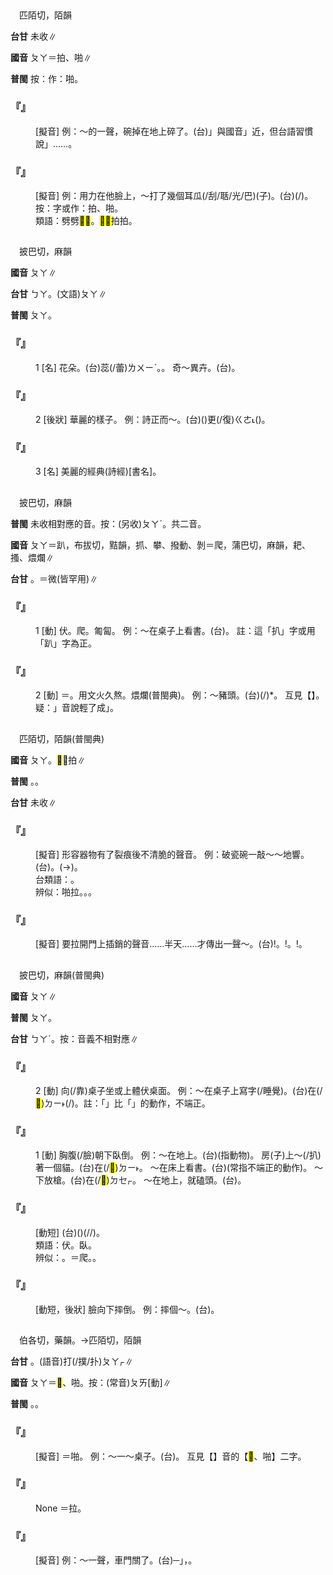 
=={{ruby|<mark>&#xf91a5;</mark>|ㄆㄚ}}==

　匹陌切，陌韻

'''台甘''' 未收∥

'''國音''' <rt>ㄆㄚ</rt>＝拍、啪∥

'''普閩''' 按：作：啪。

    

==='''『{{ruby|<mark>&#xf91a5;</mark>|ㄆㄚ}}』'''===
: [擬音] 例：～的一聲，碗掉在地上碎了。(台){{ruby|「|ㄅㄧㄚㆶ ͘}}」與國音{{ruby|「|ㄆㄚ}}」近，但台語習慣說{{ruby|「|ㄎㄧㄤ}}」{{ruby|一|ㄐㄧㆵ ͘}}{{ruby|下|·ㆤ˫}}……。
    

==='''『{{ruby|<mark>&#xf91a5;</mark>|ㄆㄚ}}{{ruby|<mark>&#xf91a5;</mark>|ㄆㄚ}}』'''===
: [擬音] 例：用力在他臉上，～打了幾個耳瓜(/刮/聒/光/巴)(子)。(台){{ruby|嗶|ㄆㄧㆷ ͘}}{{ruby|嗶|ㄆㄧㆷ ͘}}{{ruby|爆|ㄆㄧㄚㆶ ͘}}{{ruby|爆|ㄆㄧㄚㆶ ͘}}(/{{ruby|嗶|ㄆㄧㆷ ͘}}{{ruby|嚦|ㄌㄧㆷ ͘}}{{ruby|爆|ㄆㄧㄚㆶ ͘}}{{ruby|( )|ㄌㄧㄚㆶ ͘}}){{ruby|出|ㄘㄨㆵ}}{{ruby|大|ㄉㄨㄚ˫}}{{ruby|力|ㄌㄚㆵ ͘}}{{ruby|共|ㄍㄤ˫}}{{ruby|→|ㄍㄚ}}{{ruby|搧|ㄒㄧㄢ˪}}{{ruby|幾|ㄍㄨㄧˋ}}{{ruby|若|ㄋㄚ˫}}{{ruby|下|ㆤ˫}}{{ruby|嘴|ㄘㄨㄧ˪}}{{ruby|頰|ㄆㄨㆤˋ}}。按：字或作：拍、啪。
:類語：劈劈<mark>&#xf91a5;</mark><mark>&#xf91a5;</mark>。<mark>&#xffaee;</mark><mark>&#xffaee;</mark>拍拍。
:
    

=={{ruby|葩|ㄆㄚ}}==

　披巴切，麻韻

'''國音''' <rt>ㄆㄚ</rt>∥

'''台甘''' <rt>ㄅㄚ</rt>。(文語)<rt>ㄆㄚ</rt>∥

'''普閩''' <rt>ㄆㄚ</rt>。

    

==='''『{{ruby|葩|ㄆㄚ}}』'''===
:1  [名] 花朵。(台){{ruby|花|ㄏㄨㆤ}}蕊(/蕾)<rt>ㄌㄨㄧˋ</rt>。{{ruby|一|ㄐㄧㆵ ͘}}{{ruby|蕾|ㄌㄨㄧˋ}}{{ruby|一|ㄐㄧㆵ ͘}}{{ruby|蕾|ㄌㄨㄧˋ}}{{ruby|丌|ㆤ}}{{ruby|花|ㄏㄨㆤ}}。 奇～異卉。(台){{ruby|奇|ㄍㄧˊ}}{{ruby|異|ㄧ˫}}{{ruby|丌|ㆤ}}{{ruby|花|ㄏㄨㆤ}}{{ruby|草|ㄘㄠˋ}}。
    

==='''『{{ruby|葩|ㄆㄚ}}』'''===
:2  [後狀] 華麗的樣子。 例：詩正而～。(台)({{ruby|詩|ㄒㄧ}}{{ruby|經|ㄍㄧㄥ}}{{ruby|丌|ㆤ}}){{ruby|詩|ㄒㄧ}}{{ruby|正|ㄐㄧㄥ˪}}{{ruby|宗|ㄗㆲ}}{{ruby|又|ㄧㄨ˫}}更(/復)<rt>ㄍㄜ˪</rt>{{ruby|/|ㄍㄜㆷ}}{{ruby|美|ㆠㄧˋ}}{{ruby|麗|ㄌㆤ˫}}({{ruby|像|ㄑㄧㆧ˫}}{{ruby|/|ㄑㄧㆫ˫}}{{ruby|花|ㄏㄨㆤ}}{{ruby|丌|ㆤ}}{{ruby|<mark>&#xffad0;</mark>|ㄙㄨㄧˋ}})。
    

==='''『{{ruby|葩|ㄆㄚ}}{{ruby|經|ㄐㄧㄥ}}』'''===
:3  [名] 美麗的經典(詩經)[書名]。
    

=={{ruby|扒|ㄆㄚ}}==

　披巴切，麻韻

'''普閩''' 未收相對應的音。按：(另收)<rt>ㄆㄚˊ</rt>{{ruby|、|ㄅㄚ}}。共二音。

'''國音''' <rt>ㄆㄚ</rt>＝趴，布拔切，黠韻{{ruby|。|ㄅㄚ}}，抓、攀、撥動、剝{{ruby|。|ㄆㄚˊ}}＝爬，蒲巴切，麻韻，耙、搔、煨爛∥

'''台甘''' {{ruby|(文)|ㄅㄚㆵ}}{{ruby|、|ㄅㄞ˪}}。{{ruby|(語)|ㄅㄨㆵ}}{{ruby|。|ㆠㄧ}}＝微(皆罕用)∥

    

==='''『{{ruby|扒|ㄆㄚ}}』'''===
:1  [動] 伏。爬。匍匐。 例：～在桌子上看書。(台){{ruby|伏|ㄆㄚㆶ}}{{ruby|站|ㄉㆰ˪}}{{ruby|/|ㄉㄧㆰ˪}}{{ruby|桌|ㄉㄜㆷ}}{{ruby|仔|ㄚ}}{{ruby|頂|ㄉㄧㄥˋ}}{{ruby|看|ㄎㄨㆩ˪}}{{ruby|冊|ㄘㆤㆷ}}。 註：這「扒」字或用「趴」字為正。
    

==='''『{{ruby|扒|ㄆㄚ}}』'''===
:2  [動] ＝{{ruby|扒|ㄆㄚˊ}}。用文火久熬。煨爛(普閩典)。 例：～豬頭。(台){{ruby|焄|ㄍㄨㄣˊ}}(/{{ruby|炕|ㄎㆲ˪}})*{{ruby|豬|ㄉㄧ}}{{ruby|/|ㄉㄨ}}{{ruby|頭|ㄊㄠˊ}}。 互見【{{ruby|扒|ㄆㄚˊ}}】。疑：{{ruby|「|ㄆㄚˊ}}」音說輕了成{{ruby|「|ㄆㄚ}}」。
    

=={{ruby|啪|ㄆㄚ}}==

　匹陌切，陌韻(普閩典)

'''國音''' <rt>ㄆㄚ</rt>。<mark>&#xf91a5;</mark>，拍∥

'''普閩''' {{ruby|(文)|ㄆㄧㆤㆶ}}。{{ruby|(白)|ㄆㄚㆷ}}。

'''台甘''' 未收∥

    

==='''『{{ruby|啪|ㄆㄚ}}{{ruby|拉|ㄌㄚ}}』'''===
: [擬音] 形容器物有了裂痕後不清脆的聲音。 例：破瓷碗一敲～～地響。(台){{ruby|<mark>&#xffc5b;</mark>|ㄏㄨㄧˊ}}{{ruby|碗|ㄨㆩˋ}}{{ruby|必|ㄅㄧㆵ}}{{ruby|痕|ㄏㄨㄣˊ}}{{ruby|叩|ㄎㄚ˪}}{{ruby|著|ㄉㄧㄜㆷ}}{{ruby|含|ㄏㆰˊ}}{{ruby|颼|ㄙㄠ}}{{ruby|含|ㄏㆰˊ}}{{ruby|颼|ㄙㄠ}}。{{ruby|破|ㄆㄨㄚ˪}}{{ruby|碎|ㄘㄨㄧ˪}}(→{{ruby|脆|ㄘㆤ˪}}){{ruby|聲|ㄒㄧㆩ}}。
:台類語：{{ruby|罅|ㄏㄚ˪}}{{ruby|沙|ㄙㄠ}}{{ruby|/|ㄙㄚ}}。
:
:辨似：啪拉。{{ruby|扒|ㄆㄚˊ}}{{ruby|拉|·ㄌㄚ}}。{{ruby|扒|ㄅㄚ}}{{ruby|拉|·ㄌㄚ}}。
:
    

==='''『{{ruby|啪|ㄆㄚ}}{{ruby|嗒|ㄉㄚ}}』'''===
: [擬音] 要拉開門上插銷的聲音……半天……才傳出一聲～。(台){{ruby|<mark>&#xffaf3;</mark>|ㄅㄧㄚㆶ ͘}}!{{ruby|一|ㄐㄧㆵ ͘}}{{ruby|下|·ㆤ˫}}。{{ruby|<mark>&#xf91ad;</mark>|ㄉㄧㄚㆶ ͘}}!{{ruby|一|ㄐㄧㆵ ͘}}{{ruby|下|·ㆤ˫}}。{{ruby|礉|ㄎㄧㄠㆷ ͘}}!{{ruby|一|ㄐㄧㆵ ͘}}{{ruby|下|·ㆤ˫}}。
    

=={{ruby|趴|ㄆㄚ}}==

　披巴切，麻韻(普閩典)

'''國音''' <rt>ㄆㄚ</rt>∥

'''普閩''' <rt>ㄆㄚ</rt>。

'''台甘''' <rt>ㄅㄚˊ</rt>。按：音義不相對應∥

    

==='''『{{ruby|趴|ㄆㄚ}}』'''===
:2  [動] 向(/靠)桌子坐或上體伏桌面。 例：～在桌子上寫字(/睡覺)。(台){{ruby|伏|ㄆㄚㆶ}}{{ruby|/|ㄇㄚ˪}}在(/<mark>&#xf9853;</mark>)<rt>ㄉㄧ˫</rt>{{ruby|桌|ㄉㄜㆷ}}{{ruby|頂|ㄉㄧㄥˋ}}{{ruby|睏|ㄎㄨㄣ˪}}(/{{ruby|寫|ㄒㄧㄚˋ}}{{ruby|字|ㆢㄧ˫}}{{ruby|/|ㄌㄧ˫}})。註：「{{ruby|( )|ㄇㄚ˪}}」比「{{ruby|趴|ㄆㄚㆶ}}」的動作，不端正。
    

==='''『{{ruby|趴|ㄆㄚ}}』'''===
:1  [動] 胸腹(/臉)朝下臥倒。 例：～在地上。(台)(指動物){{ruby|伏|ㄆㄚㆶ}}{{ruby|站|ㄉㆰ˪}}{{ruby|/|ㄉㄧㆰ˪}}{{ruby|塗|ㄊㆦˊ}}{{ruby|骹|ㄎㄚ}}。 房(子)上～(/扒)著一個貓。(台){{ruby|一|ㄐㄧㆵ ͘}}{{ruby|隻|ㄐㄧㄚㆷ}}{{ruby|貓|ㄋㄧㄠ}}{{ruby|伏|ㄆㄚㆶ}}在(/<mark>&#xf9853;</mark>)<rt>ㄉㄧ˫</rt>{{ruby|厝|ㄘㄨ˪}}{{ruby|頂|ㄉㄧㄥˋ}}{{ruby|尾|ㆠㄨㆤˋ}}{{ruby|/|ㆠㆤˋ}}。 ～在床上看書。(台){{ruby|伏|ㄆㄚㆶ}}{{ruby|站|ㄉㆰ˪}}{{ruby|/|ㄉㄧㆰ˪}}{{ruby|眠|ㆠㄧㄣˊ}}{{ruby|床|ㄘㆭˊ}}{{ruby|頂|ㄉㄧㄥˋ}}{{ruby|看|ㄎㄨㆩ˪}}{{ruby|冊|ㄘㆤㆷ}}(常指不端正的動作)。 ～下放槍。(台){{ruby|伏|ㄆㄚㆶ}}在(/<mark>&#xf9549;</mark>)<rt>ㄉㆤㆷ</rt>{{ruby|扑|ㄆㄚㆷ}}{{ruby|銃|ㄑㄧㄥ˪}}。 ～在地上，就磕頭。(台){{ruby|伏|ㄆㄚㆶ}}{{ruby|落|ㄌㄜㆷ ͘}}{{ruby|去|·ㄎㄧ˪}}{{ruby|磕|ㄎㄚㆴ}}{{ruby|頭|ㄊㄠˊ}}。
    

==='''『{{ruby|趴|ㄆㄚ}}{{ruby|窩|ㄨㄛ}}{{ruby|兒|ㄦ}}』'''===
: [動短] (台)({{ruby|雞|ㄍㄨㆤ}}{{ruby|/|ㄍㆤ}}{{ruby|母|ㆠㄨˋ}}{{ruby|/|ㆠㄜˋ}}){{ruby|站|ㄉㄧㆰ˪}}{{ruby|宿|ㄒㄧㄨ˫}}(/{{ruby|巢|ㄗㄠˊ}}/{{ruby|窩|ㄜ}})。
:類語：伏。臥。
:
:辨似：{{ruby|爬|ㄆㄚˊ}}。{{ruby|扒|ㄅㄚ}}{{ruby|，|ㄆㄚˊ}}＝爬。{{ruby|趴|ㄆㄚ}}。
:
    

==='''『{{ruby|趴|ㄆㄚ}}{{ruby|虎|ㄏㄨˇ}}{{ruby|兒|ㄦ}}』'''===
: [動短，後狀] 臉向下摔倒。 例：摔個～。(台){{ruby|摔|ㄒㄧㄚㆶ}}{{ruby|一|ㄐㄧㆵ ͘}}{{ruby|下|ㆤ˫}}{{ruby|伏|ㄆㄚㆶ}}{{ruby|四|ㄒㄧ˪}}{{ruby|骹|ㄎㄚ}}{{ruby|虎|ㄏㆦˋ}}。
    

=={{ruby|拍|ㄆㄚ}}==

　伯各切，藥韻。→匹陌切，陌韻

'''台甘''' {{ruby|(文)|ㄆㄧㆤㆶ}}。(語音)打(/撲/扑)<rt>ㄆㄚㆷ</rt>∥

'''國音''' <rt>ㄆㄚ</rt>＝<mark>&#xf91a5;</mark>、啪。按：(常音)<rt>ㄆㄞ</rt>[動]∥

'''普閩''' {{ruby|(文)|ㄆㄧㆤㆶ}}。{{ruby|(白)|ㄆㄚㆷ}}。

    

==='''『{{ruby|拍|ㄆㄚ}}』'''===
: [擬音] ＝啪。 例：～一～桌子。(台){{ruby|將|ㄐㄧㆲ}}{{ruby|桌|ㄉㄜㆷ}}{{ruby|仔|ㄚ}}{{ruby|扑|ㄆㄚㆷ}}{{ruby|<mark>&#xffa42;</mark>|ㄍㄚㆷ}}{{ruby|( )|ㄅㄧㄤˊ}}{{ruby|仔|ㄚㆷ}}{{ruby|一|ㄐㄧㆵ ͘}}{{ruby|下|·ㆤ˫}}。 互見【{{ruby|拍|ㄆㄚ}}】音的【<mark>&#xf91a5;</mark>、啪】二字。
    

==='''『{{ruby|拍|ㄆㄚ}}{{ruby|拉|ㄌㄚ}}』'''===
: None ＝{{ruby|啪|ㄆㄚ}}拉。
    

==='''『{{ruby|拍|ㄆㄚ}}{{ruby|達|·ㄉㄚˊ}}』'''===
: [擬音] 例：～一聲，車門關了。(台){{ruby|「|ㄅㆲ˪}}─{{ruby|─|ㄚ˪}}」{{ruby|一|ㄐㄧㆵ ͘}}{{ruby|下|ㆤ˫}}，{{ruby|車|ㄑㄧㄚ}}{{ruby|門|ㄇㆭˊ}}{{ruby|關|ㄍㄨㆪ}}{{ruby|/|ㄍㄨㆮ}}{{ruby|去|ㄎㄧ˪}}。
    

